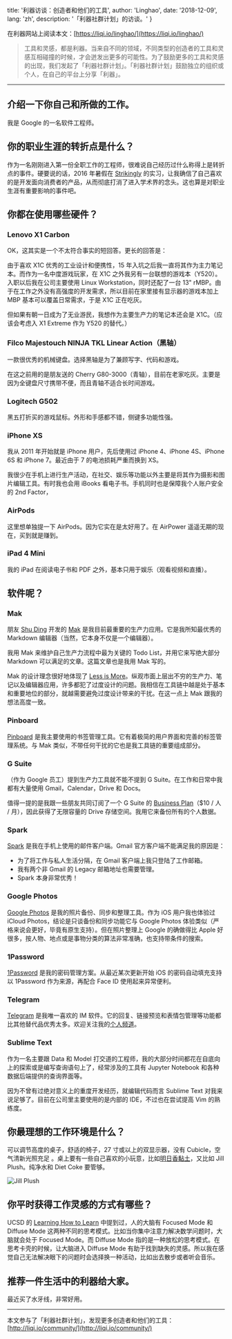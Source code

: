 
  title: '利器访谈：创造者和他们的工具',
  author: 'Linghao',
  date: '2018-12-09',
  lang: 'zh',
  description: '「利器社群计划」的访谈。'
}


<!-- content start here -->

在利器网站上阅读本文：[https://liqi.io/linghao/](https://liqi.io/linghao/)

>工具和灵感，都是利器。当来自不同的领域，不同类型的创造者的工具和灵感互相碰撞的时候，才会迸发出更多的可能性。为了鼓励更多的工具和灵感的出现，我们发起了「利器社群计划」。「利器社群计划」鼓励独立的组织或个人，在自己的平台上分享「利器」。

---

## 介绍一下你自己和所做的工作。

我是 Google 的一名软件工程师。

## 你的职业生涯的转折点是什么？

作为一名刚刚进入第一份全职工作的工程师，很难说自己经历过什么称得上是转折点的事件。硬要说的话，2016 年暑假在 [Strikingly](https://www.strikingly.com/) 的实习，让我确信了自己喜欢的是开发面向消费者的产品，从而彻底打消了进入学术界的念头。这也算是对职业生涯有重要影响的事件吧。

## 你都在使用哪些硬件？

### Lenovo X1 Carbon

OK，这其实是一个不太符合事实的短回答。更长的回答是：

由于喜欢 X1C 优秀的工业设计和便携性，15 年入坑之后我一直将其作为主力笔记本。而作为一名中度游戏玩家，在 X1C 之外我另有一台联想的游戏本（Y520）。入职以后我在公司主要使用 Linux Workstation，同时还配了一台 13" rMBP。由于在工作之外没有高强度的开发需求，所以目前在家里接有显示器的游戏本加上 MBP 基本可以覆盖日常需求，于是 X1C 正在吃灰。

但如果有朝一日成为了无业游民，我想作为主要生产力的笔记本还会是 X1C。（应该会考虑入 X1 Extreme 作为 Y520 的替代。）

### Filco Majestouch NINJA TKL Linear Action（黑轴）

一款很优秀的机械键盘。选择黑轴是为了兼顾写字、代码和游戏。

在这之前用的是朋友送的 Cherry G80-3000（青轴），目前在老家吃灰。主要是因为全键盘尺寸携带不便，而且青轴不适合长时间游戏。

### Logitech G502

黑五打折买的游戏鼠标。外形和手感都不错，侧键多功能性强。

### iPhone XS

我从 2011 年开始就是 iPhone 用户，先后使用过 iPhone 4、iPhone 4S、iPhone 6S 和 iPhone 7。最近由于 7 的电池损耗严重而换到 XS。

我很少在手机上进行生产活动，在社交、娱乐等功能以外主要是将其作为摄影和图片编辑工具。有时我也会用 iBooks 看电子书。手机同时也是保障我个人账户安全的 2nd Factor，

### AirPods

这里想单独提一下 AirPods。因为它实在是太好用了。在 AirPower 遥遥无期的现在，买到就是赚到。

### iPad 4 Mini

我的 iPad 在阅读电子书和 PDF 之外，基本只用于娱乐（观看视频和直播）。

## 软件呢？

### Mak

朋友 [Shu Ding](https://shud.in/) 开发的 [Mak](https://inns.studio/mak/) 是我目前最重要的生产力应用。它是我所知最优秀的 Markdown 编辑器（当然，它本身不仅是一个编辑器）。

我用 Mak 来维护自己生产力流程中最为关键的 Todo List，并用它来写绝大部分 Markdown 可以满足的文章。这篇文章也是我用 Mak 写的。

Mak 的设计理念很好地体现了 [Less is More](https://en.wikipedia.org/wiki/Minimalism_%28computing%29)。纵观市面上层出不穷的生产力、笔记以及编辑器应用，许多都犯了过度设计的问题。我相信在工具链中越是处于基本和重要地位的部分，就越需要避免过度设计带来的干扰。在这一点上 Mak 跟我的想法高度一致。

### Pinboard

[Pinboard](https://pinboard.in) 是我主要使用的书签管理工具。它有着极简的用户界面和完善的标签管理系统。与 Mak 类似，不带任何干扰的它也是我工具链的重要组成部分。

### G Suite

（作为 Google 员工）提到生产力工具就不能不提到 G Suite。在工作和日常中我都有大量使用 Gmail，Calendar，Drive 和 Docs。

值得一提的是我跟一些朋友共同订阅了一个 G Suite 的 [Business Plan](https://gsuite.google.com/pricing.html)（$10 / 人 / 月），因此获得了无限容量的 Drive 存储空间。我用它来备份所有的个人数据。

### Spark

[Spark](https://sparkmailapp.com/) 是我在手机上使用的邮件客户端。Gmail 官方客户端不能满足我的原因是：

- 为了将工作与私人生活分隔，在 Gmail 客户端上我只登陆了工作邮箱。
- 我有两个非 Gmail 的 Legacy 邮箱地址也需要管理。
- Spark 本身非常优秀！

### Google Photos

[Google Photos](https://photos.google.com/) 是我的照片备份、同步和整理工具。作为 iOS 用户我也体验过 iCloud Photos，结论是只谈备份和同步功能它与 Google Photos 体验类似（严格来说会更好，毕竟有原生支持）。但在照片整理上 Google 的确做得比 Apple 好很多，按人物、地点或是事物分类的算法非常准确，也支持带条件的搜索。

### 1Password

[1Password](https://1password.com/) 是我的密码管理方案。从最近某次更新开始 iOS 的密码自动填充支持以 1Password 作为来源，再配合 Face ID 使用起来异常便利。

### Telegram

[Telegram](https://telegram.org/) 是我唯一喜欢的 IM 软件。它的回复、链接预览和表情包管理等功能都比其他替代品优秀太多。欢迎关注我的[个人频道](https://t.me/instante_thoughts)。

### Sublime Text 

作为一名主要跟 Data 和 Model 打交道的工程师，我的大部分时间都花在自底向上的探索或是编写查询语句上了，经常涉及的工具有 Jupyter Notebook 和各种数据后端提供的查询界面等。

因为不曾有过绝对意义上的重度开发经历，就编辑代码而言 Sublime Text 对我来说足够了。目前在公司里主要使用的是内部的 IDE，不过也在尝试提高 Vim 的熟练度。

## 你最理想的工作环境是什么？

可以调节高度的桌子，舒适的椅子，27 寸或以上的双显示器，没有 Cubicle，空气清新光照充足 。桌上要有一些自己喜欢的小玩意，比如[明日香黏土](https://www.evastore.jp/products/detail/9061)，又比如 Jill Plush。纯净水和 Diet Coke 要管够。

![Jill Plush](https://cdn.linghao.now.sh/assets/liqi-jill-plush.jpg)

## 你平时获得工作灵感的方式有哪些？

UCSD 的 [Learning How to Learn](https://www.coursera.org/learn/learning-how-to-learn) 中提到过，人的大脑有 Focused Mode 和 Diffuse Mode 这两种不同的思考模式。比如当你集中注意力解决数学问题时，大脑就会处于 Focused Mode。而 Diffuse Mode 指的是一种放松的思考模式。在思考卡壳的时候，让大脑进入 Diffuse Mode 有助于找到缺失的灵感。所以我在感觉自己无法解决眼下的问题时会选择换一种活动，比如出去散步或者听会音乐。

## 推荐一件生活中的利器给大家。

最近买了水牙线，非常好用。

---

本文参与了「利器社群计划」，发现更多创造者和他们的工具：[http://liqi.io/community/](http://liqi.io/community/)